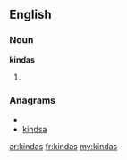 ==English==

===Noun===
'''kindas'''

# {{plural of|[[kinda]]}}

===Anagrams===
* {{alphagram|adikns}}
* [[kindsa#English|kindsa]]

[[ar:kindas]]
[[fr:kindas]]
[[my:kindas]]